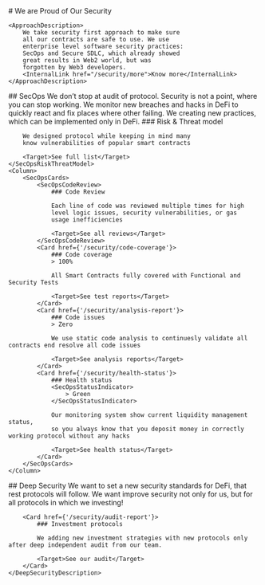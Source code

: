 <Approach>
    <Column>
        # We are Proud of Our Security
    </Column>

    <ApproachDescription>
        We take security first approach to make sure
        all our contracts are safe to use. We use
        enterprise level software security practices:
        SecOps and Secure SDLC, which already showed
        great results in Web2 world, but was
        forgotten by Web3 developers.
        <InternalLink href="/security/more">Know more</InternalLink>
    </ApproachDescription>
</Approach>

<SecOps>
    <Column>
        ## SecOps
    </Column>
    <SecOpsDescription>
        We don’t stop at audit of protocol. Security is
        not a point, where you can stop working. We
        monitor new breaches and hacks in DeFi to quickly
        react and fix places where other failing. We
        creating new practices, which can be implemented
        only in DeFi.
    </SecOpsDescription>
    <SecOpsRiskThreatModel>
        ### Risk & Threat model

        We designed protocol while keeping in mind many
        know vulnerabilities of popular smart contracts

        <Target>See full list</Target>
    </SecOpsRiskThreatModel>
    <Column>
        <SecOpsCards>
            <SecOpsCodeReview>
                ### Code Review

                Each line of code was reviewed multiple times for high
                level logic issues, security vulnerabilities, or gas
                usage inefficiencies

                <Target>See all reviews</Target>
            </SecOpsCodeReview>
            <Card href={'/security/code-coverage'}>
                ### Code coverage
                > 100%

                All Smart Contracts fully covered with Functional and Security Tests

                <Target>See test reports</Target>
            </Card>
            <Card href={'/security/analysis-report'}>
                ### Code issues
                > Zero

                We use static code analysis to continuesly validate all contracts end resolve all code issues

                <Target>See analysis reports</Target>
            </Card>
            <Card href={'/security/health-status'}>
                ### Health status
                <SecOpsStatusIndicator>
                    > Green
                </SecOpsStatusIndicator>

                Our monitoring system show current liquidity management status,
                so you always know that you deposit money in correctly working protocol without any hacks

                <Target>See health status</Target>
            </Card>
        </SecOpsCards>
    </Column>
</SecOps>
<DeepSecurity>
    <Column>
        ## Deep Security
    </Column>
    <DeepSecurityDescription>
        We want to set a new security standards for DeFi, that rest protocols will follow. We want
        improve security not only for us, but for all protocols in which we investing!

        <Card href={'/security/audit-report'}>
            ### Investment protocols

            We adding new investment strategies with new protocols only after deep independent audit from our team.

            <Target>See our audit</Target>
        </Card>
    </DeepSecurityDescription>
</DeepSecurity>
